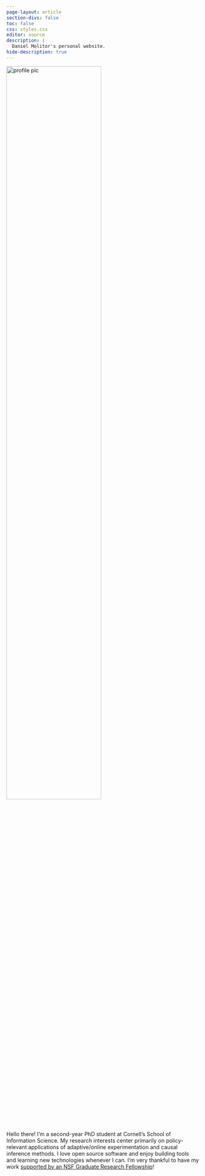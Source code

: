 ```yaml
---
page-layout: article
section-divs: false
toc: false
css: styles.css
editor: source
description: | 
  Daniel Molitor's personal website.
hide-description: true
---
```


<!-- Allow for insertion of Bootstrap icons -->

<div class="icon-box">
<img class="icon-img" src="media/_profile2.jpg" alt="profile pic" style="width:70%;">
</div>

<br>

<div class="about-text">
<p>
Hello there! I'm a second-year PhD student at Cornell's School of Information Science. My research
interests center primarily on policy-relevant applications of adaptive/online experimentation and causal
inference methods. I love open source software and enjoy building tools and learning new technologies whenever 
I can. I'm very thankful to have my work <a href=https://gradschool.cornell.edu/spotlights/student-spotlight-daniel-molitor/>supported by an NSF Graduate Research Fellowship</a>!
</p>
</div>